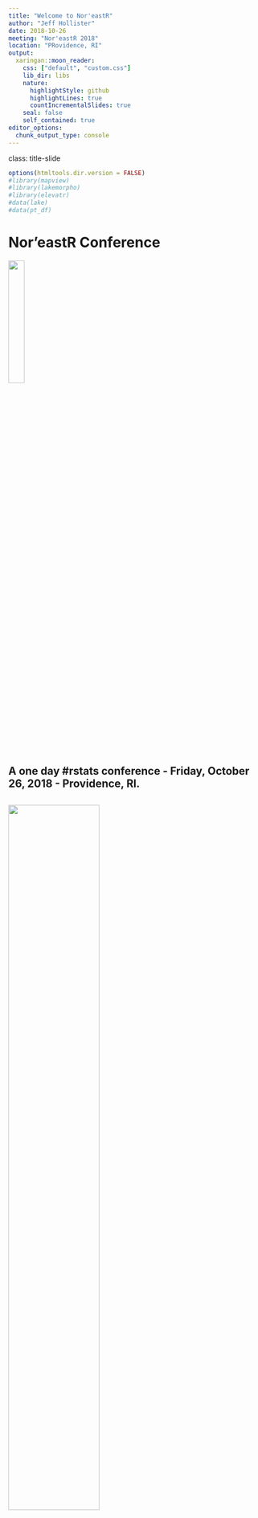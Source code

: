 ```yaml
---
title: "Welcome to Nor'eastR"
author: "Jeff Hollister"
date: 2018-10-26
meeting: "Nor'eastR 2018"
location: "PRovidence, RI"
output:
  xaringan::moon_reader:
    css: ["default", "custom.css"]
    lib_dir: libs
    nature:
      highlightStyle: github
      highlightLines: true
      countIncrementalSlides: true
    seal: false
    self_contained: true
editor_options: 
  chunk_output_type: console
---
```

class: title-slide   

```r
options(htmltools.dir.version = FALSE)
#library(mapview)
#library(lakemorpho)
#library(elevatr)
#data(lake)
#data(pt_df)
```

# Nor'eastR Conference

<img src="noreastr_big.png" style="width: 25%; height: 25%;"></img>

## A one day \#rstats conference - Friday, October 26, 2018 - Providence, RI.

<img src="sponsors.jpg" style="width: 60%; height: 60%;"></img>
---

# Sponsors and Host

.center[
<img src="sponsors.jpg" style="width: 80%; height: 80%;"></img>
]

.header[<img src="noreastr_big.png" style="width: 17%; height: 17%;"></img>]

---

# Committee

.left-column[
### Conference Organizing Team

- Richie Cotton
- Garrett Dancik
- Jasmine Dumas
- Marianna Foos
- Douglas Friedman
- Jeff Hollister

]

.right-column[
### Logo Design
- Hao Zhu

### Nor'eastR Team Alums 
- Amelia McNamara
- David Miller
- Bob Rudis
- Noam Ross
]

.header[<img src="noreastr_big.png" style="width: 17%; height: 17%;"></img>]

---

# Code of Conduct 

> ## The Quick Version
The Nor'eastR Conference is dedicated to providing a harassment-free conference experience for everyone, regardless of gender, gender identity and expression, age, sexual orientation, disability, physical appearance, body size, race, ethnicity, religion (or lack thereof), or technology choices. We do not tolerate harassment of conference participants in any form. Sexual language and imagery is not appropriate for any conference venue, including talks, workshops, parties, Twitter and other online media. Conference participants violating these rules may be sanctioned or expelled from the conference without a refund at the discretion of the conference organisers.

<https://noreastrconf.com/codeofconduct/>

.header[<img src="noreastr_big.png" style="width: 17%; height: 17%;"></img>]

---
# Twitter

.center[
### \#noreastr18 \#rstats
### @noreastrconf
### [Tweet Buttons](https://noreastrconf.com/schedule)
]

.header[<img src="noreastr_big.png" style="width: 17%; height: 17%;"></img>]

---
# Additional Information

.center[
### Photo/Do Not Photo - Red Stickers
### Where are the restrooms???
### Wireless - instructions available at registration
]

.header[<img src="noreastr_big.png" style="width: 17%; height: 17%;"></img>]

